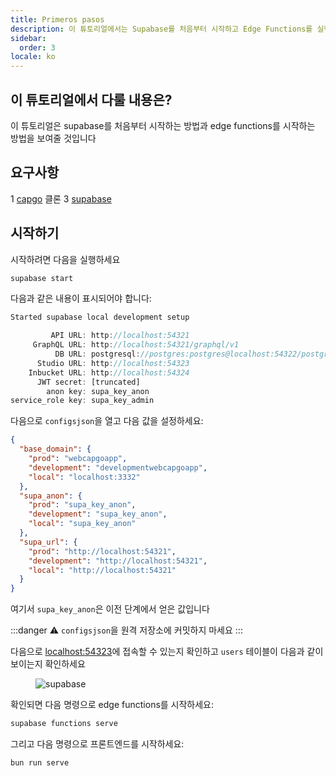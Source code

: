 ```yaml
---
title: Primeros pasos
description: 이 튜토리얼에서는 Supabase를 처음부터 시작하고 Edge Functions를 실행하는 방법을 보여줍니다
sidebar:
  order: 3
locale: ko
---
```


## 이 튜토리얼에서 다룰 내용은?

이 튜토리얼은 supabase를 처음부터 시작하는 방법과 edge functions를 시작하는 방법을 보여줄 것입니다

## 요구사항
 1 [capgo](https://githubcom/Cap-go/capgo/) 클론
 3 [supabase](https://supabasecom/)

## 시작하기

시작하려면 다음을 실행하세요
```bash
supabase start
```

다음과 같은 내용이 표시되어야 합니다:
```js
Started supabase local development setup

         API URL: http://localhost:54321
     GraphQL URL: http://localhost:54321/graphql/v1
          DB URL: postgresql://postgres:postgres@localhost:54322/postgres
      Studio URL: http://localhost:54323
    Inbucket URL: http://localhost:54324
      JWT secret: [truncated]
        anon key: supa_key_anon
service_role key: supa_key_admin
```

다음으로 `configsjson`을 열고 다음 값을 설정하세요:
```json
{
  "base_domain": {
    "prod": "webcapgoapp",
    "development": "developmentwebcapgoapp",
    "local": "localhost:3332"
  },
  "supa_anon": {
    "prod": "supa_key_anon",
    "development": "supa_key_anon",
    "local": "supa_key_anon"
  },
  "supa_url": {
    "prod": "http://localhost:54321",
    "development": "http://localhost:54321",
    "local": "http://localhost:54321"
  }
}
```

여기서 `supa_key_anon`은 이전 단계에서 얻은 값입니다

:::danger
⚠️ `configsjson`을 원격 저장소에 커밋하지 마세요
:::

다음으로 [localhost:54323](http://localhost:54323/projects/)에 접속할 수 있는지 확인하고 `users` 테이블이 다음과 같이 보이는지 확인하세요

<figure><img src="/supabasewebp" alt="supabase" /><figcaption></figcaption></figure>

확인되면 다음 명령으로 edge functions를 시작하세요:

```bash
supabase functions serve
```

그리고 다음 명령으로 프론트엔드를 시작하세요:
```bash
bun run serve
```